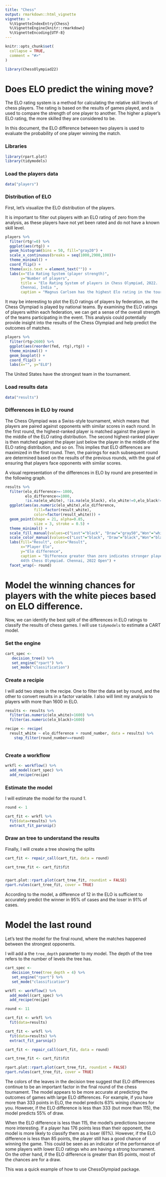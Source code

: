 ```yaml
---
title: "Chess"
output: rmarkdown::html_vignette
vignette: >
  %\VignetteIndexEntry{Chess}
  %\VignetteEngine{knitr::rmarkdown}
  %\VignetteEncoding{UTF-8}
---
```


```r
knitr::opts_chunk$set(
  collapse = TRUE,
  comment = "#>"
)
```

```r
library(ChessOlympiad22)
```



# Does ELO predict the wining move?

The ELO rating system is a method for calculating the relative skill levels of chess players. The rating is based on the results of games played, and is used to compare the strength of one player to another. The higher a player's ELO rating, the more skilled they are considered to be.

In this document, the ELO difference between two players is used to evaluate the probability of one player winning the match.

### Libraries

```r

library(rpart.plot)
library(tidymodels)
```

### Load the players data

```r
data("players")
```

### Distribution of ELO 

First, let's visualize the ELO distribution of the players. 

It is important to filter out players with an ELO rating of zero from the analysis, as these players have not yet been rated and do not have a known skill level. 


```r
players %>% 
  filter(rtg!=0) %>% 
  ggplot(aes(rtg)) + 
  geom_histogram(bins = 50, fill="gray20") +
  scale_x_continuous(breaks = seq(1000,2900,100))+
  theme_minimal() +
  coord_flip() +
  theme(axis.text = element_text("")) +
  labs(x="Elo Rating System (player strength)",
       y="Number of players",
       title = "Elo Rating System of players in Chess Olympiad, 2022. 
       Chennai, India ",
       caption = "Magnus Carlsen has the highest Elo rating in the tournoment:2864")


```

It may be interesting to plot the ELO ratings of players by federation, as the Chess Olympiad is played by national teams. By examining the ELO ratings of players within each federation, we can get a sense of the overall strength of the teams participating in the event. This analysis could potentially provide insight into the results of the Chess Olympiad and help predict the outcomes of matches. 

```r
players %>% 
  filter(rtg>2600) %>% 
  ggplot(aes(reorder(fed, rtg),rtg)) + 
  theme_minimal() +
  geom_boxplot() +
  coord_flip() +
  labs(x="", y="ELO")
```

The United States have the strongest team in the tournament. 

### Load results data

```r
data("results")
```


### Differences in ELO by round

The Chess Olympiad was a Swiss-style tournament, which means that players are paired against opponents with similar scores in each round. In the first round, the highest-ranked player is matched against the player in the middle of the ELO rating distribution. The second highest-ranked player is then matched against the player just below the player in the middle of the ELO rating distribution, and so on. This implies that ELO differences are maximized in the first round. Then, the pairings for each subsequent round are determined based on the results of the previous rounds, with the goal of ensuring that players face opponents with similar scores. 

A visual representation of the differences in ELO by round are presented in the following graph. 

```r

results %>% 
  filter(elo_difference>=-1000, 
         elo_difference<=1000, 
         !is.na(elo_white), !is.na(elo_black), elo_white!=0,elo_black!=0) %>% 
  ggplot(aes(as.numeric(elo_white),elo_difference, 
             fill=factor(result_white), 
             color=factor(result_white))) + 
  geom_point(shape = 21, alpha=0.85,
             size = 3, stroke = 0.5) +
  theme_minimal() +
  scale_fill_manual(values=c("Lost"="black", "Draw"="gray50","Won"="white")) +
  scale_color_manual(values=c("Lost"="black", "Draw"="black","Won"="black")) +
  labs(fill="Result", color="Result", 
       x="Player Elo", 
       y="Elo difference",
       caption = "Difference greater than zero indicates stronger player
       44th Chess Olympiad. Chennai, 2022 Open") +
  facet_wrap(~ round)

```

# Model the winning chances for players with the white pieces based on ELO difference. 

Now, we can identify the best split of the differences in ELO ratings to classify the results of chess games. I will use `tidymodels` to estimate a CART model.  

### Set the engine

```r
cart_spec <-
   decision_tree() %>% 
   set_engine("rpart") %>%
   set_mode("classification")

```

### Create a recipie 

I will add two steps in the recipe. One to filter the data set by round, and the other to convert results in a factor variable.  I also will limit my analysis to players with more than 1600 in ELO. 

```r
results <- results %>% 
  filter(as.numeric(elo_white)>1600) %>% 
  filter(as.numeric(elo_black)>1600) 

recipe <- recipe(
  result_white ~ elo_difference + round_number, data = results) %>% 
    step_filter(round_number==round)
  
```

### Create a workflow

```r
wrkfl <- workflow() %>% 
  add_model(cart_spec) %>% 
  add_recipe(recipe)

```

### Estimate the model

I will estimate the model for the round 1. 

```r

round <- 1

cart_fit <- wrkfl %>% 
  fit(data=results) %>% 
  extract_fit_parsnip()

```

### Draw an tree to understand the results

Finally, I will create a tree showing the splits

```r

cart_fit <- repair_call(cart_fit, data = round)

cart_tree_fit <- cart_fit$fit


rpart.plot::rpart.plot(cart_tree_fit, roundint = FALSE)
rpart.rules(cart_tree_fit, cover = TRUE)
```

According to the model, a difference of 12 in the ELO is sufficient to accurately predict the winner in 95% of cases and the loser in 91% of cases.


# Model the last round 

Let's test the model for the final round, where the matches happened between the strongest opponents.

I will add a the `tree_depth` parameter to my model. The depth of the tree refers to the number of levels the tree has.

```r
cart_spec <-
   decision_tree(tree_depth = 4) %>% 
   set_engine("rpart") %>%
   set_mode("classification")

wrkfl <- workflow() %>% 
  add_model(cart_spec) %>% 
  add_recipe(recipe)

```

```r
round <- 11

cart_fit <- wrkfl %>% 
  fit(data=results)

cart_fit <- wrkfl %>% 
  fit(data=results) %>% 
  extract_fit_parsnip()

cart_fit <- repair_call(cart_fit, data = round)

cart_tree_fit <- cart_fit$fit

rpart.plot::rpart.plot(cart_tree_fit, roundint = FALSE)
rpart.rules(cart_tree_fit, cover = TRUE)

```

The colors of the leaves in the decision tree suggest that ELO differences continue to be an important factor in the final round of the chess tournament. The model appears to be more accurate at predicting the outcomes of games with large ELO differences. For example, if you have more than 333 points in ELO, the model predicts 63% wining chances for you. However, if the ELO difference is less than 333 (but more than 115), the model predicts  55% of draw.

When the ELO difference is less than 115, the model's predictions become more interesting. If a player has 176 points less than their opponent, the model is more likely to classify them as a loser (61%). However, if the ELO difference is less than 85 points, the player still has a good chance of winning the game. This could be seen as an indicator of the performance of some players with lower ELO ratings who are having a strong tournament. On the other hand, if the ELO difference is greater than 85 points, most of the chances are for a draw.

This was a quick example of how to use ChessOlympiad package. 

